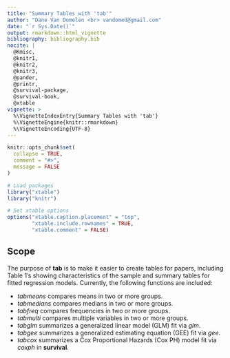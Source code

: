```yaml
---
title: "Summary Tables with 'tab'"
author: "Dane Van Domelen <br> vandomed@gmail.com"
date: "`r Sys.Date()`"
output: rmarkdown::html_vignette
bibliography: bibliography.bib
nocite: | 
  @Kmisc, 
  @knitr1,
  @knitr2,
  @knitr3,
  @pander,
  @printr,
  @survival-package, 
  @survival-book,
  @xtable
vignette: >
  %\VignetteIndexEntry{Summary Tables with 'tab'}
  %\VignetteEngine{knitr::rmarkdown}
  %\VignetteEncoding{UTF-8}
---
```


```r
knitr::opts_chunk$set(
  collapse = TRUE,
  comment = "#>", 
  message = FALSE
)

# Load packages
library("xtable")
library("knitr")

# Set xtable options
options("xtable.caption.placement" = "top", 
        "xtable.include.rownames" = TRUE, 
        "xtable.comment" = FALSE)
```

## Scope

The purpose of **tab** is to make it easier to create tables for papers, including Table 1's showing characteristics of the sample and summary tables for fitted regression models. Currently, the following functions are included:

* *tabmeans* compares means in two or more groups.
* *tabmedians* compares medians in two or more groups.
* *tabfreq* compares frequencies in two or more groups. 
* *tabmulti* compares multiple variables in two or more groups.
* *tabglm* summarizes a generalized linear model (GLM) fit via *glm*. 
* *tabgee* summarizes a generalized estimating equation (GEE) fit via *gee*. 
* *tabcox* summarizes a Cox Proportional Hazards (Cox PH) model fit via *coxph* in **survival**. 


<!-- ## Creating a Table 1 -->

<!-- A toy dataset called `tabdata` is included in the **tab** package. It is a data frame with 15 variables and 300 observations. Let's take a look: -->

<!-- ```{r toydata} -->
<!-- library("tab") -->
<!-- data(tabdata) -->
<!-- dim(tabdata) -->
<!-- head(tabdata) -->
<!-- ``` -->

<!-- Here is how you can use *tabmulti* to generate a Table 1 comparing characteristics of the treatment and control groups. -->

<!-- ```{r table1a} -->
<!-- (table1 <- tabmulti(data = tabdata,  -->
<!--                     xvarname = "Group",  -->
<!--                     yvarnames = c("Age", "Sex", "Race"))) -->
<!-- ``` -->

<!-- *tabmulti* created a character matrix, but it doesn't look like a table yet.  -->


<!-- ## Exporting to Word  -->

<!-- If you want to get the table into Microsoft Word, here are two approaches: -->

<!-- 1. Install/load **Kmisc** and run `write.cb(table1)` to copy the table to your clipboard. Paste the result into Word, then highlight the text and go to `Insert -> Table -> Convert Text to Table... OK`.  -->

<!-- 2. Add `print.html = TRUE` to the above *tabmulti* function call. That will result in a .html file being written to your working directory. It should appear as a neat table when you open it (e.g. in Google Chrome), and you can copy/paste it into Word.  -->

<!-- If you want it to display it in a **knitr** document, you can add `latex = TRUE` and then use various approaches... -->


<!-- ## Printing in R -->

<!-- ### printr -->

<!-- I think the easiest approach is to simply load the **printr** package. Loading it results in R output printing more neatly, which includes character matrices showing up as neat tables. -->

<!-- ```{r table1b} -->
<!-- library("printr") -->
<!-- (table1 <- tabmulti(data = tabdata,  -->
<!--                     xvarname = "Group",  -->
<!--                     yvarnames = c("Age", "Sex", "Race"),  -->
<!--                     latex = TRUE)) -->
<!-- detach("package:printr", unload = TRUE) -->
<!-- ``` -->

<!-- (I detached **printr** so R reverts to its usual output display format for the rest of the vignette.) -->

<!-- If you want to add table options, e.g. a caption or non-default column alignment, you can use `kable` from the **knitr** package (e.g. try `kable(table1, align = "lrrr", caption = "Table 1.", format = "html")`.  -->

<!-- ```{r table1c, eval = FALSE, echo = FALSE} -->
<!-- library("printr") -->
<!-- library("knitr") -->
<!-- kable(table1, align = "lrrr", caption = "Table 1.", format = "html") -->
<!-- detach("package:printr", unload = TRUE) -->
<!-- ``` -->
<!-- <br> -->

<!-- ### knitr's *kable* function -->

<!-- ```{r table1d} -->
<!-- library("knitr") -->
<!-- kable(table1, -->
<!--       caption = "Table 1a. Characteristics (created by tabmulti/kable).",  -->
<!--       align = 'lrrr',  -->
<!--       format = "html") -->
<!-- ``` -->
<!-- <br> -->

<!-- ### xtable's *xtable* function -->

<!-- Another option is the **xtable** package/function (requires adding `results = "asis"` as a chunk option!): -->

<!-- ```{r table1e, results = "asis"} -->
<!-- library("xtable") -->
<!-- print(xtable(table1,  -->
<!--              caption = "Table 1b. Characteristics (created by tabmulti/xtable).",  -->
<!--              align = 'llrrr'),  -->
<!--       type = "html",  -->
<!--       include.rownames = FALSE) -->
<!-- ``` -->
<!-- <br> -->

<!-- ### pander's *pandoc.table* function -->

<!-- And finally the *pandoc.table* function in **pander** (also requires `results = "asis"`): -->

<!-- ```{r table1f, results = "asis"} -->
<!-- library("pander") -->
<!-- pandoc.table(table1,  -->
<!--              caption = "Table 1c. Characteristics (created by tabmulti/pandoc.table).",  -->
<!--              style = "rmarkdown",  -->
<!--              justify = 'lrrr',  -->
<!--              split.tables = Inf) -->
<!-- ``` -->


<!-- ## More on *tabmulti* -->

<!-- Recall the *tabmulti* function call from above: -->

<!-- ```{r tabmulti1, eval = FALSE} -->
<!-- table1 <- tabmulti(data = tabdata,  -->
<!--                    xvarname = "Group",  -->
<!--                    yvarnames = c("Age", "Sex", "Race"),  -->
<!--                    latex = TRUE) -->
<!-- ``` -->

<!-- I specified the data frame, the name of the group variable, and the names of the variables I wanted to compare. By default, *tabmulti* treats each Y variable as continuous if it is numeric and takes on 5 or more unique values, and categorical otherwise. It compares means for continuous variables and frequencies for categorical variables. -->

<!-- Internally, *tabmulti* called *tabmeans* for the first comparison and *tabfreq* for the second and third. We could have created the same table using these functions and *rbind*: -->

<!-- ```{r tabmulti2} -->
<!-- table1b <- rbind(tabmeans(x = tabdata$Group, y = tabdata$Age, latex = TRUE),  -->
<!--                  tabfreq(x = tabdata$Group, y = tabdata$Sex, latex = TRUE),  -->
<!--                  tabfreq(x = tabdata$Group, y = tabdata$Race, latex = TRUE)) -->
<!-- all(table1 == table1b) -->
<!-- ``` -->

<!-- Let's go through some more options. The `columns` input controls what columns are shown, with the default `columns = c("xgroups", "p")` requesting a column for each `x` level and the p-value (from t-test or ANOVA). Since we have missing values and *tabmulti* uses pairwise deletion by default, let's add a sample size column, and why not also throw in a column for the overall sample statistics.  -->

<!-- ```{r tabmulti3} -->
<!-- table1 <- tabmulti(data = tabdata,  -->
<!--                    xvarname = "Group",  -->
<!--                    yvarnames = c("Age", "Sex", "Race"), -->
<!--                    columns = c("n", "overall", "xgroups", "p"), -->
<!--                    latex = TRUE) -->
<!-- kable(table1,  -->
<!--       caption = "Table 1d. Characteristics of sample.",  -->
<!--       align = 'lrrrrr',  -->
<!--       format = "html") -->
<!-- ``` -->

<!-- For age, often the range is more informative than the SD. We can display M (min-max) rather than M (SD) but setting the *tabmeans* input `parenth = "sd"`. To pass this argument through *tabmulti*, we use the `means.list` argument: -->

<!-- ```{r tabmulti4} -->
<!-- table1 <- tabmulti(data = tabdata,  -->
<!--                    xvarname = "Group",  -->
<!--                    yvarnames = c("Age", "Sex", "Race"), -->
<!--                    columns = c("n", "overall", "xgroups", "p"), -->
<!--                    means.list = list(parenth = "minmax"), -->
<!--                    latex = TRUE) -->
<!-- kable(table1,  -->
<!--       caption = "Table 1e. Characteristics of sample.",  -->
<!--       align = 'lrrrrr',  -->
<!--       format = "html") -->
<!-- ``` -->

<!-- Technically the range is the difference between the min and the max, not the min and the max, but if you prefer the label `"M (range)"`, you could specify the `text.label` input: `means.list = list(parenth = "minmax", text.label = "M (range)")`. -->

<!-- These are some of the options you have access to with *tabmulti* and the underlying functions it calls. A complete list of options are described in the help files for *tabmulti*, *tabmeans*, *tabmedians*, and *tabfreq*. The help files also have some different examples. -->


<!-- ## Regression summaries -->

<!-- ### Linear regression -->

<!-- Suppose we want to summarize a linear regression of BMI on age, sex, race, and treatment group. You could use *kable*, *xtable*, or *pandoc.table* to print a summary table like this: -->

<!-- ```{r linreg1, results = "asis"} -->
<!-- fit <- glm(BMI ~ Age + Sex + Race + Group, data = tabdata) -->
<!-- print(xtable(fit,  -->
<!--              caption = "Table 2a. Linear regression fit (created by xtable)."),  -->
<!--       type = "html") -->
<!-- ``` -->

<!-- But this isn't how a regression table in a paper typically looks. A few issues: -->

<!-- * P-value column should have a simpler heading. -->
<!-- * P-values should not print as 0.  -->
<!-- * For factor variables, levels should be printed more cleanly. -->

<!-- Let's try *tabglm*: -->

<!-- ```{r linreg2} -->
<!-- table2 <- tabglm(fit = fit,  -->
<!--                  latex = TRUE) -->
<!-- kable(table2,  -->
<!--       caption = "Table 2b. Linear regression fit (created by tabglm/kable).",  -->
<!--       align = 'lrr',  -->
<!--       format = "html") -->
<!-- ``` -->

<!-- If you don't like all the white space, you can set `compress.factors = TRUE` to omit rows with factor variable names (and left-align factor levels). By default, the input `omit.refgroups` has the same value as `compress.factors`, and `omit.refgroups = TRUE` omits reference group rows. -->

<!-- ```{r linreg3, eval = TRUE} -->
<!-- table2 <- tabglm(fit = fit,  -->
<!--                  compress.factors = TRUE, -->
<!--                  latex = TRUE) -->
<!-- kable(table2,  -->
<!--       caption = "Table 2c. Linear regression fit (created by tabglm/kable).",  -->
<!--       align = 'lrr',  -->
<!--       format = "html") -->
<!-- ``` -->

<!-- Maybe you're submitting to one of those enlightened journals that thinks comparing confidence intervals to 0 is totally different than comparing p-values to 0.05. *tabglm* can do confidence intervals: -->

<!-- ```{r linreg4, eval = TRUE} -->
<!-- table2 <- tabglm(fit = fit,  -->
<!--                  columns = c("beta.se", "betaci"), -->
<!--                  compress.factors = TRUE, -->
<!--                  latex = TRUE) -->
<!-- kable(table2,  -->
<!--       caption = "Table 2d. Linear regression fit (created by tabglm/kable).",  -->
<!--       align = 'lrr',  -->
<!--       format = "html") -->
<!-- ``` -->
<!-- <br> -->

<!-- ### Logistic regression -->

<!-- Summarizing a fitted logistic regression model with *tabglm* is very similar. For 1-year mortality vs. age, age squared, sex, race, and treatment group: -->

<!-- ```{r logreg1, eval = TRUE} -->
<!-- fit <- glm(death_1yr ~ poly(Age, 2, raw = TRUE) + Sex + Race + Group,  -->
<!--            data = tabdata, family = "binomial") -->
<!-- table3 <- tabglm(fit = fit,  -->
<!--                  compress.factors = "binary",  -->
<!--                  latex = TRUE) -->
<!-- kable(table3,  -->
<!--       caption = "Table 3. Logistic regression fit (created by tabglm/kable).",  -->
<!--       align = 'lrrr',  -->
<!--       format = "html") -->
<!-- ``` -->

<!-- Notice that the second-order term was labeled appropriately, and *tabglm* recognized `fit` as a logistic regression and thus by default added a OR (95% CI) column. Additionally, the binary Sex and Group variables was displayed as single rows, while the other factor variable, Race, was shown in a more expanded format. This was the result of setting `compress.factors = "binary"` (`compress.factors` can be `TRUE`, `FALSE`, or `"binary"`). -->

<!-- ### GEEs -->

<!-- To summarize a fitted GEE, we can convert `tabdata` from wide to long format, fit a GEE, and then call *tabgee*. Here's a table for blood pressure vs. age, sex, race, BMI, and treatment group, with columns for Beta, SE, Z, and P: -->

<!-- ```{r gee1, eval = TRUE} -->
<!-- tabdata2 <- reshape(data = tabdata, -->
<!--                     varying = c("bp.1", "bp.2", "bp.3", "highbp.1", -->
<!--                                 "highbp.2", "highbp.3"), -->
<!--                     timevar = "bp.visit",  -->
<!--                     direction = "long") -->
<!-- tabdata2 <- tabdata2[order(tabdata2$id), ] -->
<!-- fit <- gee(bp ~ Age + Sex + Race + BMI + Group,  -->
<!--            id = id,  -->
<!--            data = tabdata2, -->
<!--            corstr = "unstructured") -->
<!-- table4 <- tabgee(fit = fit,  -->
<!--                  columns = c("beta", "se", "z", "p"), -->
<!--                  compress.factors = "binary",  -->
<!--                  data = tabdata2,  -->
<!--                  latex = TRUE) -->
<!-- kable(table4,  -->
<!--       caption = "Table 4. GEE fit (created by tabgee/kable).",  -->
<!--       align = 'lrrr',  -->
<!--       format = "html") -->
<!-- ``` -->
<!-- <br> -->

<!-- ### Cox PH -->

<!-- And finally, to summarize a fitted Cox PH model for survival vs. covariates, with default settings: -->

<!-- ```{r coxph1, eval = TRUE} -->
<!-- tabdata <- tabdata[complete.cases(tabdata), ] -->
<!-- fit <- coxph(Surv(time = tabdata$time, event = tabdata$delta) ~  -->
<!--                Age + Sex + Race + Group,  -->
<!--              data = tabdata) -->
<!-- table5 <- tabcox(fit = fit,  -->
<!--                  latex = TRUE) -->
<!-- kable(table5,  -->
<!--       caption = "Table 5. Cox PH fit (created by tabcox/kable).",  -->
<!--       align = 'lrrr',  -->
<!--       format = "html") -->
<!-- ``` -->


<!-- ## Closing comments -->

<!-- * I suggest **printr** with *kable* for alignment, captions, etc. -->
<!-- * Working on functions for complex survey data. -->
<!-- * Feel free to collaborate on [GitHub](https://github.com/vandomed/tab)! -->


<!-- ## References -->
